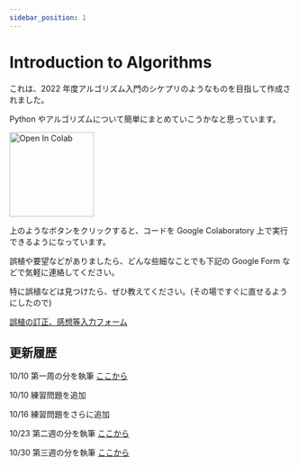 ```yaml
---
sidebar_position: 1
---
```


# Introduction to Algorithms

これは、2022 年度アルゴリズム入門のシケプリのようなものを目指して作成されました。

Python やアルゴリズムについて簡単にまとめていこうかなと思っています。

<img
  src="https://colab.research.google.com/assets/colab-badge.svg"
  alt="Open In Colab"
  width="150"
/>

上のようなボタンをクリックすると、コードを Google Colaboratory 上で実行できるようになっています。

誤植や要望などがありましたら、どんな些細なことでも下記の Google Form などで気軽に連絡してください。

特に誤植などは見つけたら、ぜひ教えてください。(その場ですぐに直せるようにしたので)

[誤植の訂正、感想等入力フォーム](https://forms.gle/QrtQh7TLPPF6dGci7)

## 更新履歴

10/10 第一周の分を執筆 [ここから](/docs/python/01google-colaboratory/)

10/10 練習問題を追加

10/16 練習問題をさらに追加

10/23 第二週の分を執筆 [ここから](/docs/python/05function/)

10/30 第三週の分を執筆 [ここから](/docs/python/07for/)

